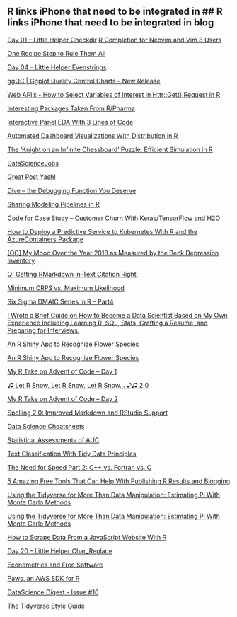 ## R links iPhone that need to be integrated in ## R links iPhone that need to be integrated in blog


[Day 01 – Little Helper Checkdir](https://www.r-bloggers.com/day-01-little-helper-checkdir/)
[R Completion for Neovim and Vim 8 Users](https://www.reddit.com/r/rstats/comments/a2cfxq/r_completion_for_neovim_and_vim_8_users/?st=JP6ZJ14C&sh=07c38a70)


[One Recipe Step to Rule Them All](https://www.r-bloggers.com/one-recipe-step-to-rule-them-all/)


[Day 04 – Little Helper Evenstrings](https://www.r-bloggers.com/day-04-little-helper-evenstrings/)


[ggQC | Ggplot Quality Control Charts – New Release](https://www.r-bloggers.com/ggqc-ggplot-quality-control-charts-new-release/)


[Web API's - How to Select Variables of Interest in Httr::Get() Request in R](https://www.reddit.com/r/rprogramming/comments/a476k9/web_apis_how_to_select_variables_of_interest_in/?st=JPEXCBV0&sh=aa43d7b4)


[Interesting Packages Taken From R/Pharma](https://www.r-bloggers.com/interesting-packages-taken-from-r-pharma/)


[Interactive Panel EDA With 3 Lines of Code](https://www.r-bloggers.com/interactive-panel-eda-with-3-lines-of-code/)


[Automated Dashboard Visualizations With Distribution in R](https://www.r-bloggers.com/automated-dashboard-visualizations-with-distribution-in-r/)


[The ‘Knight on an Infinite Chessboard’ Puzzle: Efficient Simulation in R](https://www.r-bloggers.com/the-knight-on-an-infinite-chessboard-puzzle-efficient-simulation-in-r/)


[DataScienceJobs](https://www.reddit.com/r/DataScienceJobs/comments/a555pd/how_to_become_a_data_scientist/?st=JPJXTG53&sh=ce0593b3)


[Great Post Yash!](https://www.r-bloggers.com/great-post-yash/)


[Dive – the Debugging Function You Deserve](https://www.statworx.com/blog/dive-the-debugging-function-you-deserve/)


[Sharing Modeling Pipelines in R](https://www.r-bloggers.com/sharing-modeling-pipelines-in-r/)


[Code for Case Study – Customer Churn With Keras/TensorFlow and H2O](https://www.r-bloggers.com/code-for-case-study-customer-churn-with-keras-tensorflow-and-h2o/)


[How to Deploy a Predictive Service to Kubernetes With R and the AzureContainers Package](https://www.r-bloggers.com/how-to-deploy-a-predictive-service-to-kubernetes-with-r-and-the-azurecontainers-package/)


[[OC] My Mood Over the Year 2018 as Measured by the Beck Depression Inventory](https://www.reddit.com/r/dataisbeautiful/comments/a5yuq0/oc_my_mood_over_the_year_2018_as_measured_by_the/?st=JPNLYZ8V&sh=85e0e40f)


[Q: Getting RMarkdown in-Text Citation Right.](https://www.reddit.com/r/RStudio/comments/a6ij8e/q_getting_rmarkdown_intext_citation_right/?st=JPQ4NTT9&sh=5291ac7d)


[Minimum CRPS vs. Maximum Likelihood](https://www.r-bloggers.com/minimum-crps-vs-maximum-likelihood/)


[Six Sigma DMAIC Series in R – Part4](https://www.r-bloggers.com/six-sigma-dmaic-series-in-r-part4/)


[I Wrote a Brief Guide on How to Become a Data Scientist Based on My Own Experience Including Learning R, SQL, Stats, Crafting a Resume, and Preparing for Interviews.](https://www.reddit.com/r/datascience/comments/a6raiw/i_wrote_a_brief_guide_on_how_to_become_a_data/?st=JPRXMBNK&sh=0c6c1233)


[An R Shiny App to Recognize Flower Species](https://www.reddit.com/r/rstats/comments/a6zzgj/an_r_shiny_app_to_recognize_flower_species/?st=JPSLZHCE&sh=b6c673f8)


[An R Shiny App to Recognize Flower Species](https://www.r-bloggers.com/an-r-shiny-app-to-recognize-flower-species/)


[My R Take on Advent of Code – Day 1](https://www.r-bloggers.com/my-r-take-on-advent-of-code-day-1/)


[♫ Let R Snow, Let R Snow, Let R Snow... ♪♫ 2.0](https://www.reddit.com/r/rstats/comments/a7m29t/let_r_snow_let_r_snow_let_r_snow_20/?st=JPVCUXV7&sh=c079d719)


[My R Take on Advent of Code – Day 2](https://www.r-bloggers.com/my-r-take-on-advent-of-code-day-2/)


[Spelling 2.0: Improved Markdown and RStudio Support](https://www.r-bloggers.com/spelling-2-0-improved-markdown-and-rstudio-support/)


[Data Science Cheatsheets](https://www.reddit.com/r/datascience/comments/a8p7tg/data_science_cheatsheets/?st=JQ0BAULU&sh=74ce6b5d)


[Statistical Assessments of AUC](https://www.r-bloggers.com/statistical-assessments-of-auc/)


[Text Classification With Tidy Data Principles](https://www.r-bloggers.com/text-classification-with-tidy-data-principles/)


[The Need for Speed Part 2: C++ vs. Fortran vs. C](https://www.r-bloggers.com/the-need-for-speed-part-2-c-vs-fortran-vs-c/)


[5 Amazing Free Tools That Can Help With Publishing R Results and Blogging](https://www.r-bloggers.com/5-amazing-free-tools-that-can-help-with-publishing-r-results-and-blogging/)


[Using the Tidyverse for More Than Data Manipulation: Estimating Pi With Monte Carlo Methods](https://www.r-bloggers.com/using-the-tidyverse-for-more-than-data-manipulation-estimating-pi-with-monte-carlo-methods/)


[Using the Tidyverse for More Than Data Manipulation: Estimating Pi With Monte Carlo Methods](https://www.r-bloggers.com/using-the-tidyverse-for-more-than-data-manipulation-estimating-pi-with-monte-carlo-methods/)


[How to Scrape Data From a JavaScript Website With R](https://www.r-bloggers.com/how-to-scrape-data-from-a-javascript-website-with-r/)


[Day 20 – Little Helper Char_Replace](https://www.r-bloggers.com/day-20-little-helper-char_replace/)


[Econometrics and Free Software](https://www.brodrigues.co/blog/2018-12-30-reticulate/)


[Paws, an AWS SDK for R](https://www.reddit.com/r/Rlanguage/comments/aent0p/paws_an_aws_sdk_for_r/?st=JQRHPE8H&sh=3cca9973)


[DataScience Digest - Issue #16](https://www.reddit.com/r/Rlanguage/comments/agyhzp/datascience_digest_issue_16/?st=JR10BWT0&sh=8368470a)


[The Tidyverse Style Guide](https://style.tidyverse.org/)


